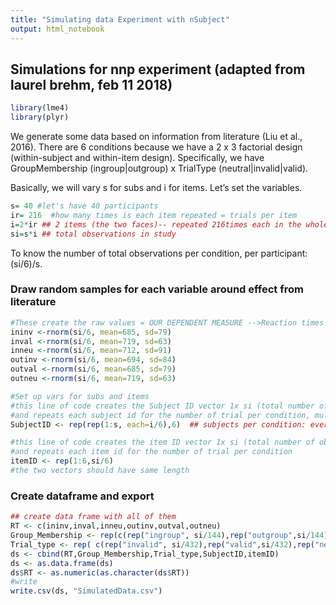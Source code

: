 ---
title: "Simulating data Experiment with nSubject"
output: html_notebook
---
## Simulations for nnp experiment (adapted from laurel brehm, feb 11 2018)

```{r packages}
library(lme4)
library(plyr)
```

We generate some data based on information from literature (Liu et al., 2016).
There are 6 conditions because we have a 2 x 3 factorial design (within-subject and within-item design). Specifically, we have GroupMembership (ingroup|outgroup) x TrialType (neutral|invalid|valid).

Basically, we will vary s for subs and i for items. Let's set the variables.
```{r set the variables}
s= 40 #let's have 40 participants
ir= 216  #how many times is each item repeated = trials per item
i=2*ir ## 2 items (the two faces)-- repeated 216times each in the whole experiment
si=s*i ## total observations in study
```

To know the number of total observations per condition, per participant: (si/6)/s.

### Draw random samples for each variable around effect from literature
```{r drawing samples}
#These create the raw values = OUR DEPENDENT MEASURE -->Reaction times
ininv <-rnorm(si/6, mean=685, sd=79)
inval <-rnorm(si/6, mean=719, sd=63)
inneu <-rnorm(si/6, mean=712, sd=91)
outinv <-rnorm(si/6, mean=694, sd=84)
outval <-rnorm(si/6, mean=685, sd=79)
outneu <-rnorm(si/6, mean=719, sd=63)

#Set up vars for subs and items
#this line of code creates the Subject ID vector 1x si (total number of observation in the study)
#and repeats each subject id for the number of trial per condition, multiplied by conditon number 
SubjectID <- rep(rep(1:s, each=i/6),6)  ## subjects per condition: everyone sees all trials

#this line of code creates the item ID vector 1x si (total number of observation in the study)
#and repeats each item id for the number of trial per condition
itemID <- rep(1:6,si/6)
#the two vectors should have same length
```

### Create dataframe and export

```{r dataframe}
## create data frame with all of them
RT <- c(ininv,inval,inneu,outinv,outval,outneu)
Group_Membership <- rep(c(rep("ingroup", si/144),rep("outgroup",si/144)),72)
Trial_type <- rep( c(rep("invalid", si/432),rep("valid",si/432),rep("neutral",si/432)),144)
ds <- cbind(RT,Group_Membership,Trial_type,SubjectID,itemID)
ds <- as.data.frame(ds)
ds$RT <- as.numeric(as.character(ds$RT))
#write
write.csv(ds, "SimulatedData.csv")
```






